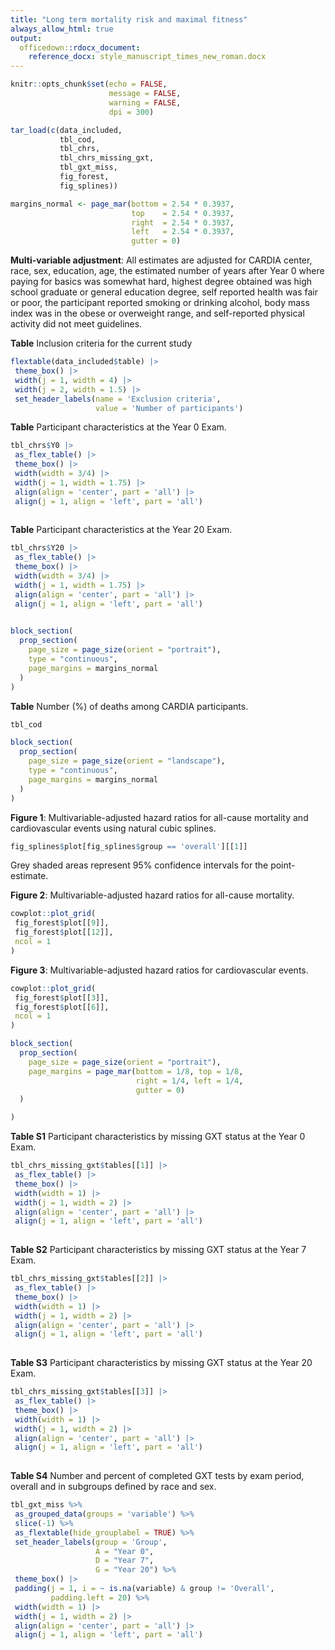 ```yaml
---
title: "Long term mortality risk and maximal fitness"
always_allow_html: true
output: 
  officedown::rdocx_document:
    reference_docx: style_manuscript_times_new_roman.docx
---
```


```r

knitr::opts_chunk$set(echo = FALSE, 
                      message = FALSE,
                      warning = FALSE,
                      dpi = 300)

tar_load(c(data_included,
           tbl_cod, 
           tbl_chrs,
           tbl_chrs_missing_gxt,
           tbl_gxt_miss,
           fig_forest, 
           fig_splines))

margins_normal <- page_mar(bottom = 2.54 * 0.3937, 
                           top    = 2.54 * 0.3937, 
                           right  = 2.54 * 0.3937, 
                           left   = 2.54 * 0.3937,
                           gutter = 0)

```

__Multi-variable adjustment__:  All estimates are adjusted for CARDIA center, race, sex, education, age, the estimated number of years after Year 0 where paying for basics was somewhat hard, highest degree obtained was high school graduate or general education degree, self reported health was fair or poor, the participant reported smoking or drinking alcohol, body mass index was in the obese or overweight range, and self-reported physical activity did not meet guidelines.

\newpage
__Table__ Inclusion criteria for the current study
```r
flextable(data_included$table) |> 
 theme_box() |> 
 width(j = 1, width = 4) |> 
 width(j = 2, width = 1.5) |> 
 set_header_labels(name = 'Exclusion criteria', 
                   value = 'Number of participants')
```

\newpage 
__Table__ Participant characteristics at the Year 0 Exam.
```r

tbl_chrs$Y0 |> 
 as_flex_table() |> 
 theme_box() |> 
 width(width = 3/4) |> 
 width(j = 1, width = 1.75) |> 
 align(align = 'center', part = 'all') |> 
 align(j = 1, align = 'left', part = 'all')
  
```

\newpage 
__Table__ Participant characteristics at the Year 20 Exam.
```r

tbl_chrs$Y20 |> 
 as_flex_table() |> 
 theme_box() |> 
 width(width = 3/4) |> 
 width(j = 1, width = 1.75) |>
 align(align = 'center', part = 'all') |> 
 align(j = 1, align = 'left', part = 'all')
  
```

```r

block_section(
  prop_section(
    page_size = page_size(orient = "portrait"),
    type = "continuous",
    page_margins = margins_normal
  )
)

```

__Table__ Number (%) of deaths among CARDIA participants.
```r
tbl_cod
```


```r

block_section(
  prop_section(
    page_size = page_size(orient = "landscape"),
    type = "continuous",
    page_margins = margins_normal
  )
)

```


__Figure 1__: Multivariable-adjusted hazard ratios for all-cause mortality and cardiovascular events using natural cubic splines. 

```r

fig_splines$plot[fig_splines$group == 'overall'][[1]]

```
Grey shaded areas represent 95% confidence intervals for the point-estimate.

\newpage

__Figure 2__: Multivariable-adjusted hazard ratios for all-cause mortality.

```r

cowplot::plot_grid(
 fig_forest$plot[[9]],
 fig_forest$plot[[12]],
 ncol = 1
)


```

\newpage

__Figure 3__: Multivariable-adjusted hazard ratios for cardiovascular events.

```r

cowplot::plot_grid(
 fig_forest$plot[[3]],
 fig_forest$plot[[6]],
 ncol = 1
)


```

\newpage

```r


block_section(
  prop_section(
    page_size = page_size(orient = "portrait"),
    page_margins = page_mar(bottom = 1/8, top = 1/8,
                            right = 1/4, left = 1/4,
                            gutter = 0)
  )

)

```

\newpage

__Table S1__ Participant characteristics by missing GXT status at the Year 0 Exam.
```r

tbl_chrs_missing_gxt$tables[[1]] |> 
 as_flex_table() |> 
 theme_box() |> 
 width(width = 1) |> 
 width(j = 1, width = 2) |> 
 align(align = 'center', part = 'all') |> 
 align(j = 1, align = 'left', part = 'all')
  
```

\newpage

__Table S2__ Participant characteristics by missing GXT status at the Year 7 Exam.
```r

tbl_chrs_missing_gxt$tables[[2]] |> 
 as_flex_table() |> 
 theme_box() |> 
 width(width = 1) |> 
 width(j = 1, width = 2) |> 
 align(align = 'center', part = 'all') |> 
 align(j = 1, align = 'left', part = 'all')
  
```

\newpage

__Table S3__ Participant characteristics by missing GXT status at the Year 20 Exam.
```r

tbl_chrs_missing_gxt$tables[[3]] |> 
 as_flex_table() |> 
 theme_box() |> 
 width(width = 1) |> 
 width(j = 1, width = 2) |> 
 align(align = 'center', part = 'all') |> 
 align(j = 1, align = 'left', part = 'all')
  
```


\newpage

__Table S4__ Number and percent of completed GXT tests by exam period, overall and in subgroups defined by race and sex.


```r

tbl_gxt_miss %>% 
 as_grouped_data(groups = 'variable') %>% 
 slice(-1) %>% 
 as_flextable(hide_grouplabel = TRUE) %>% 
 set_header_labels(group = 'Group',
                   A = "Year 0",
                   D = "Year 7",
                   G = "Year 20") %>% 
 theme_box() |> 
 padding(j = 1, i = ~ is.na(variable) & group != 'Overall', 
         padding.left = 20) %>% 
 width(width = 1) |> 
 width(j = 1, width = 2) |> 
 align(align = 'center', part = 'all') |> 
 align(j = 1, align = 'left', part = 'all')

```

